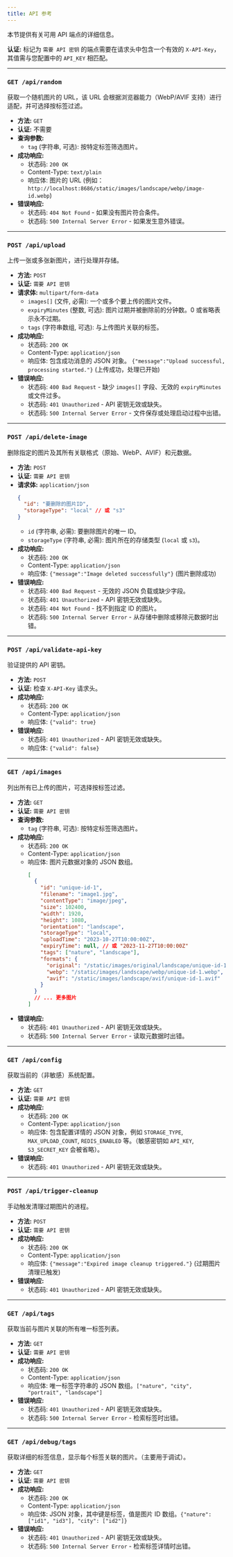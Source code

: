 ```yaml
---
title: API 参考
---
```


本节提供有关可用 API 端点的详细信息。

**认证:** 标记为 `需要 API 密钥` 的端点需要在请求头中包含一个有效的 `X-API-Key`，其值需与您配置中的 `API_KEY` 相匹配。

---

### `GET /api/random`

获取一个随机图片的 URL，该 URL 会根据浏览器能力（WebP/AVIF 支持）进行适配，并可选择按标签过滤。

-   **方法:** `GET`
-   **认证:** 不需要
-   **查询参数:**
    -   `tag` (字符串, 可选): 按特定标签筛选图片。
-   **成功响应:**
    -   状态码: `200 OK`
    -   Content-Type: `text/plain`
    -   响应体: 图片的 URL (例如：`http://localhost:8686/static/images/landscape/webp/image-id.webp`)
-   **错误响应:**
    -   状态码: `404 Not Found` - 如果没有图片符合条件。
    -   状态码: `500 Internal Server Error` - 如果发生意外错误。

---

### `POST /api/upload`

上传一张或多张新图片，进行处理并存储。

-   **方法:** `POST`
-   **认证:** `需要 API 密钥`
-   **请求体:** `multipart/form-data`
    -   `images[]` (文件, 必需): 一个或多个要上传的图片文件。
    -   `expiryMinutes` (整数, 可选): 图片过期并被删除前的分钟数。0 或省略表示永不过期。
    -   `tags` (字符串数组, 可选): 与上传图片关联的标签。
-   **成功响应:**
    -   状态码: `200 OK`
    -   Content-Type: `application/json`
    -   响应体: 包含成功消息的 JSON 对象。 `{"message":"Upload successful, processing started."}` (上传成功，处理已开始)
-   **错误响应:**
    -   状态码: `400 Bad Request` - 缺少 `images[]` 字段、无效的 `expiryMinutes` 或文件过多。
    -   状态码: `401 Unauthorized` - API 密钥无效或缺失。
    -   状态码: `500 Internal Server Error` - 文件保存或处理启动过程中出错。

---

### `POST /api/delete-image`

删除指定的图片及其所有关联格式（原始、WebP、AVIF）和元数据。

-   **方法:** `POST`
-   **认证:** `需要 API 密钥`
-   **请求体:** `application/json`
    ```json
    {
      "id": "要删除的图片ID",
      "storageType": "local" // 或 "s3"
    }
    ```
    -   `id` (字符串, 必需): 要删除图片的唯一 ID。
    -   `storageType` (字符串, 必需): 图片所在的存储类型 (`local` 或 `s3`)。
-   **成功响应:**
    -   状态码: `200 OK`
    -   Content-Type: `application/json`
    -   响应体: `{"message":"Image deleted successfully"}` (图片删除成功)
-   **错误响应:**
    -   状态码: `400 Bad Request` - 无效的 JSON 负载或缺少字段。
    -   状态码: `401 Unauthorized` - API 密钥无效或缺失。
    -   状态码: `404 Not Found` - 找不到指定 ID 的图片。
    -   状态码: `500 Internal Server Error` - 从存储中删除或移除元数据时出错。

---

### `POST /api/validate-api-key`

验证提供的 API 密钥。

-   **方法:** `POST`
-   **认证:** 检查 `X-API-Key` 请求头。
-   **成功响应:**
    -   状态码: `200 OK`
    -   Content-Type: `application/json`
    -   响应体: `{"valid": true}`
-   **错误响应:**
    -   状态码: `401 Unauthorized` - API 密钥无效或缺失。
    -   响应体: `{"valid": false}`

---

### `GET /api/images`

列出所有已上传的图片，可选择按标签过滤。

-   **方法:** `GET`
-   **认证:** `需要 API 密钥`
-   **查询参数:**
    -   `tag` (字符串, 可选): 按特定标签筛选图片。
-   **成功响应:**
    -   状态码: `200 OK`
    -   Content-Type: `application/json`
    -   响应体: 图片元数据对象的 JSON 数组。
        ```json
        [
          {
            "id": "unique-id-1",
            "filename": "image1.jpg",
            "contentType": "image/jpeg",
            "size": 102400,
            "width": 1920,
            "height": 1080,
            "orientation": "landscape",
            "storageType": "local",
            "uploadTime": "2023-10-27T10:00:00Z",
            "expiryTime": null, // 或 "2023-11-27T10:00:00Z"
            "tags": ["nature", "landscape"],
            "formats": {
              "original": "/static/images/original/landscape/unique-id-1.jpg",
              "webp": "/static/images/landscape/webp/unique-id-1.webp",
              "avif": "/static/images/landscape/avif/unique-id-1.avif"
            }
          }
          // ... 更多图片
        ]
        ```
-   **错误响应:**
    -   状态码: `401 Unauthorized` - API 密钥无效或缺失。
    -   状态码: `500 Internal Server Error` - 读取元数据时出错。

---

### `GET /api/config`

获取当前的（非敏感）系统配置。

-   **方法:** `GET`
-   **认证:** `需要 API 密钥`
-   **成功响应:**
    -   状态码: `200 OK`
    -   Content-Type: `application/json`
    -   响应体: 包含配置详情的 JSON 对象，例如 `STORAGE_TYPE`, `MAX_UPLOAD_COUNT`, `REDIS_ENABLED` 等。（敏感密钥如 `API_KEY`, `S3_SECRET_KEY` 会被省略）。
-   **错误响应:**
    -   状态码: `401 Unauthorized` - API 密钥无效或缺失。

---

### `POST /api/trigger-cleanup`

手动触发清理过期图片的进程。

-   **方法:** `POST`
-   **认证:** `需要 API 密钥`
-   **成功响应:**
    -   状态码: `200 OK`
    -   Content-Type: `application/json`
    -   响应体: `{"message":"Expired image cleanup triggered."}` (过期图片清理已触发)
-   **错误响应:**
    -   状态码: `401 Unauthorized` - API 密钥无效或缺失。

---

### `GET /api/tags`

获取当前与图片关联的所有唯一标签列表。

-   **方法:** `GET`
-   **认证:** `需要 API 密钥`
-   **成功响应:**
    -   状态码: `200 OK`
    -   Content-Type: `application/json`
    -   响应体: 唯一标签字符串的 JSON 数组。`["nature", "city", "portrait", "landscape"]`
-   **错误响应:**
    -   状态码: `401 Unauthorized` - API 密钥无效或缺失。
    -   状态码: `500 Internal Server Error` - 检索标签时出错。

---

### `GET /api/debug/tags`

获取详细的标签信息，显示每个标签关联的图片。（主要用于调试）。

-   **方法:** `GET`
-   **认证:** `需要 API 密钥`
-   **成功响应:**
    -   状态码: `200 OK`
    -   Content-Type: `application/json`
    -   响应体: JSON 对象，其中键是标签，值是图片 ID 数组。`{"nature": ["id1", "id3"], "city": ["id2"]}`
-   **错误响应:**
    -   状态码: `401 Unauthorized` - API 密钥无效或缺失。
    -   状态码: `500 Internal Server Error` - 检索标签详情时出错。 